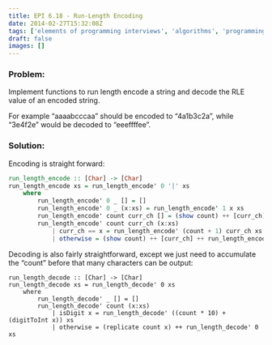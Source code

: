 ```yaml
---
title: EPI 6.18 - Run-Length Encoding
date: 2014-02-27T15:32:08Z
tags: ['elements of programming interviews', 'algorithms', 'programming', 'arrays', 'run length', 'encoding']
draft: false
images: []
---
```


###  Problem:

Implement functions to run length encode a string and decode the RLE value of an encoded string.

For example “aaaabcccaa” should be encoded to “4a1b3c2a”, while “3e4f2e” would be decoded to “eeeffffee”.

### Solution:

Encoding is straight forward:

```haskell showLineNumbers
run_length_encode :: [Char] -> [Char]
run_length_encode xs = run_length_encode' 0 '|' xs
    where
        run_length_encode' 0 _ [] = []
        run_length_encode' 0 _ (x:xs) = run_length_encode' 1 x xs
        run_length_encode' count curr_ch [] = (show count) ++ [curr_ch]
        run_length_encode' count curr_ch (x:xs)
            | curr_ch == x = run_length_encode' (count + 1) curr_ch xs
            | otherwise = (show count) ++ [curr_ch] ++ run_length_encode' 1 x xs

```

Decoding is also fairly straightforward, except we just need to accumulate the “count” before that many characters can be output:


```
run_length_decode :: [Char] -> [Char]
run_length_decode xs = run_length_decode' 0 xs
    where
        run_length_decode' _ [] = []
        run_length_decode' count (x:xs)
            | isDigit x = run_length_decode' ((count * 10) + (digitToInt x)) xs
            | otherwise = (replicate count x) ++ run_length_decode' 0 xs
```
